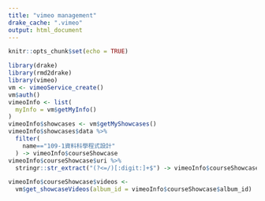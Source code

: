 ```yaml
---
title: "vimeo management"
drake_cache: ".vimeo"
output: html_document
---
```


```r
knitr::opts_chunk$set(echo = TRUE)
```

```r
library(drake)
library(rmd2drake)
library(vimeo)
vm <- vimeoService_create()
vm$auth()
vimeoInfo <- list(
  myInfo = vm$getMyInfo()
)
vimeoInfo$showcases <- vm$getMyShowcases()
vimeoInfo$showcases$data %>%
  filter(
    name=="109-1資料科學程式設計"
  ) -> vimeoInfo$courseShowcase
vimeoInfo$courseShowcase$uri %>%
  stringr::str_extract("(?<=/)[:digit:]+$") -> vimeoInfo$courseShowcase$album_id

vimeoInfo$courseShowcase$videos <- 
  vm$get_showcaseVideos(album_id = vimeoInfo$courseShowcase$album_id)
```

